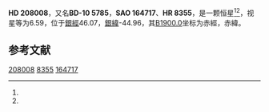 {{Starbox begin
| name = HD 208008
}}
{{Starbox observe
| epoch = [[J2000.0|J2000.0]]
| constell = {{星座名待查}}<ref name=SIMBAD>{{cite web
 | url=http://simbad.u-strasbg.fr/simbad/sim-id?Ident=HR+8355
 | title =Pulsating variable Star
 | publisher=Centre de Données astronomiques de Strasbourg
 | work=SIMBAD
 | accessdate=2012-07-13}}</ref><ref name=DATA>{{cite web
 | url=http://vizier.u-strasbg.fr/viz-bin/VizieR-5?-out.add=.&-source=5050&-corr=PK=HR&-out.max=9999&HR=8355
 | title=VizieR Detailed Page
 | accessdate=2012-07-13
 | archive-date=2016-03-05
 | archive-url=https://web.archive.org/web/20160305210015/http://vizier.u-strasbg.fr/viz-bin/VizieR-5?-out.add=.&-source=5050&-corr=PK=HR&-out.max=9999&HR=8355
 | dead-url=no
 }}</ref>
| 星官 = 
| ra = {{RA|21|53|36}}<ref name=SIMBAD /><ref name=DATA />
| dec = {{DEC|-10|18|42}}<ref name=SIMBAD /><ref name=DATA />
| appmag_v = 6.59<ref name=SIMBAD /><ref name=DATA />
}}
{{Starbox character
| class = B9V<ref name=SIMBAD /><ref name=DATA />
| b-v = -0.12<ref name=SIMBAD /><ref name=DATA />
| u-b = <ref name=SIMBAD /><ref name=DATA />
| r-i = <ref name=SIMBAD /><ref name=DATA />
| variable = 
}}
{{Starbox astrometry
| radial_v = 
| prop_mo_ra = -11
| parallax = 
| p_error = 
}}
{{Starbox catalog
| names =BD-10 5785，[[SAO星表|SAO]] 164717，[[HD星表|HD]] 208008，[[HR星表|HR]] 8355}}
{{Starbox reference |Simbad=HR+8355}}
{{Starbox end}}

'''HD 208008'''，又名'''BD-10 5785'''，'''SAO 164717'''、'''HR 8355'''，是一颗恒星<ref name=SIMBAD /><ref name=DATA />，视星等为6.59，位于[[銀道座標系|銀經]]46.07，[[銀道座標系|銀緯]]-44.96，其[[B1900.0|B1900.0]]坐标为赤經{{RA|21|48|15.2}}，赤緯{{DEC|-10|-44.96|57}}。

== 参考文献 ==
{{reflist}}

{{star-stub}}

[[Category:HD和HDE天體|208008]]
[[Category:HR天體|8355]]
[[Category:SAO天體|164717]]